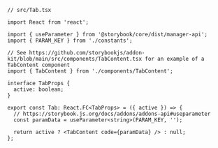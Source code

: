 ```tsx
// src/Tab.tsx

import React from 'react';

import { useParameter } from '@storybook/core/dist/manager-api';
import { PARAM_KEY } from './constants';

// See https://github.com/storybookjs/addon-kit/blob/main/src/components/TabContent.tsx for an example of a TabContent component
import { TabContent } from './components/TabContent';

interface TabProps {
  active: boolean;
}

export const Tab: React.FC<TabProps> = ({ active }) => {
  // https://storybook.js.org/docs/addons/addons-api#useparameter
  const paramData = useParameter<string>(PARAM_KEY, '');

  return active ? <TabContent code={paramData} /> : null;
};
```

